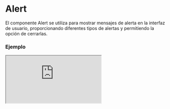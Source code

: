 # Alert

El componente Alert se utiliza para mostrar mensajes de alerta en la interfaz de usuario, proporcionando diferentes tipos de alertas y permitiendo la opción de cerrarlas.


### Ejemplo

<Iframe
  minHeightIframe="30dvh"
  src="https://fenextjs-component-storybook.vercel.app/iframe.html?args=&id=component-alert--index&viewMode=story"
/>

### Importación

Para importar el componente Alert, se puede hacer desde fenextjs

```tsx copy
import { Alert } from "fenextjs";
```

### Parámetros

| Parámetro | Tipo      | Requerido | Default     | Descripcion                                                                                |
| --------- | --------- | --------- | ----------- | ------------------------------------------------------------------------------------------ |
| message   | string    | sí        |             | El mensaje que se mostrará en el contenido de la alerta.                                   |
| type      | AlertType | sí        |             | El tipo de alerta a mostrar, que puede estar relacionado con el estilo visual de la misma. |
| iconClose | ReactNode | no        | \<Close /\> | El icono que se mostrará para cerrar la alerta.                                            |
| onClose   | function  | no        |             | Función que se ejecuta cuando se cierra la alerta.                                         |
| className | string    | no        | ""          | Clase personalizada para el componente de alerta.                                          |
| data      | any       | no        |             | Datos adicionales o metadatos que se pueden agregar al componente de alerta.               |

### AlertType

Dependiendo del valor de 'AlertType', el estilo de la alerta sera diferente

| AlertType | Descripción                     |
| --------- | ------------------------------- |
| OK        | Mensaje de éxito.               |
| ERROR     | Mensaje de error.               |
| NORMAL    | Mensaje sin estatus específico. |
| WARNING   | Mensaje de advertencia.         |

### Storybook

Para ver el storybook del componente lo puede hacer con este [link](https://fenextjs-component-storybook.vercel.app/?path=/story/component-alert--index)

### Usos

- Básico

```tsx copy
<Alert message="This is an alert!" type="info" />
```

- Alerta con función de cierre

```tsx copy
<Alert
  message="Close this alert"
  type="warning"
  onClose={() => alert("¡Alerta cerró!")}
/>
```

- Alerta con icono personalizado

```tsx copy
<Alert message="Custom icon alert" type="error" iconClose={<CustomIcon />} />
```
